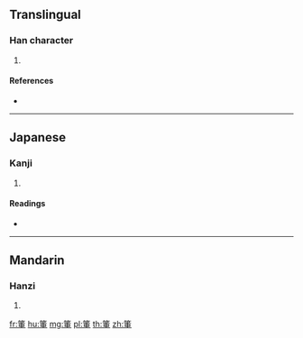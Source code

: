 {{character info/new}}
==Translingual==

===Han character===
{{Han char|rn=118|rad=竹|as=09|sn=15|four=|canj=HHJG}}

# {{defn|Han|sort=竹09}}

====References====
* {{Han ref|kx=0891.110|dkj=26231|dj=1318.190|hdz=52992.090|uh=7BBD|ud=31677}}

----

==Japanese==

===Kanji===
{{ja-kanji|grade=|rs=竹09}}

# {{defn|lang=ja|sort=竹09}}

====Readings====
* {{ja-readings|on=[[とう]] (tō), [[つ]] (tsu)|kun=[[たけ]] (take)|nanori=}}

----

==Mandarin==

===Hanzi===
{{cmn-hanzi|pin=[[dǒng]] ([[dong3]])|wg=tung<sup>3</sup>}}

# {{defn|lang=cmn|sort=竹09}}

[[fr:箽]]
[[hu:箽]]
[[mg:箽]]
[[pl:箽]]
[[th:箽]]
[[zh:箽]]